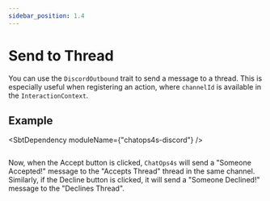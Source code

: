 ```yaml
---
sidebar_position: 1.4
---
```



# Send to Thread

You can use the `DiscordOutbound` trait to send a message to a thread. This is especially useful when registering an action, where `channelId` is available in the `InteractionContext`.

## Example

<SbtDependency moduleName={"chatops4s-discord"} />

```scala

```

Now, when the Accept button is clicked, `ChatOps4s` will send a "Someone Accepted!" message to the "Accepts Thread" thread in the same channel. Similarly, if the Decline button is clicked, it will send a "Someone Declined!" message to the "Declines Thread".

